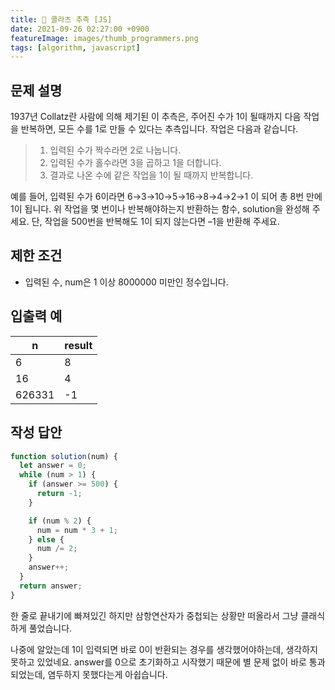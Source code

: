 ```yaml
---
title: 🧐 콜라츠 추측 [JS]
date: 2021-09-26 02:27:00 +0900
featureImage: images/thumb_programmers.png
tags: [algorithm, javascript]
---
```


## 문제 설명

1937년 Collatz란 사람에 의해 제기된 이 추측은, 주어진 수가 1이 될때까지 다음 작업을 반복하면, 모든 수를 1로 만들 수 있다는 추측입니다. 작업은 다음과 같습니다.

> 1. 입력된 수가 짝수라면 2로 나눕니다.
> 1. 입력된 수가 홀수라면 3을 곱하고 1을 더합니다.
> 1. 결과로 나온 수에 같은 작업을 1이 될 때까지 반복합니다.

예를 들어, 입력된 수가 6이라면 6→3→10→5→16→8→4→2→1 이 되어 총 8번 만에 1이 됩니다. 위 작업을 몇 번이나 반복해야하는지 반환하는 함수, solution을 완성해 주세요.
단, 작업을 500번을 반복해도 1이 되지 않는다면 –1을 반환해 주세요.

## 제한 조건

- 입력된 수, num은 1 이상 8000000 미만인 정수입니다.

## 입출력 예

| n      | result |
| ------ | ------ |
| 6      | 8      |
| 16     | 4      |
| 626331 | -1     |

## 작성 답안

```js
function solution(num) {
  let answer = 0;
  while (num > 1) {
    if (answer >= 500) {
      return -1;
    }

    if (num % 2) {
      num = num * 3 + 1;
    } else {
      num /= 2;
    }
    answer++;
  }
  return answer;
}
```

한 줄로 끝내기에 빠져있긴 하지만 삼항연산자가 중첩되는 상황만 떠올라서 그냥 클래식하게 풀었습니다.

나중에 알았는데 1이 입력되면 바로 0이 반환되는 경우를 생각했어야하는데, 생각하지 못하고 있었네요.
answer를 0으로 초기화하고 시작했기 때문에 별 문제 없이 바로 통과되었는데, 염두하지 못했다는게 아쉽습니다.

